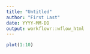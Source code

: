 ```yaml
---
title: "Untitled"
author: "First Last"
date: YYYY-MM-DD
output: workflowr::wflow_html
---
```






```r
plot(1:10)
```


